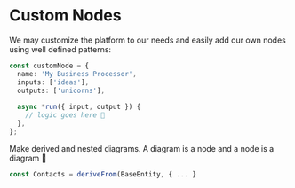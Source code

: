 # Custom Nodes

We may customize the platform to our needs and easily add our own nodes using well defined patterns:
```ts
const customNode = {
  name: 'My Business Processor',
  inputs: ['ideas'],
  outputs: ['unicorns'],
  
  async *run({ input, output }) {
    // logic goes here 🧠
  },
};
```

Make derived and nested diagrams. A diagram is a node and a node is a diagram 🤯
```ts
const Contacts = deriveFrom(BaseEntity, { ... }
```